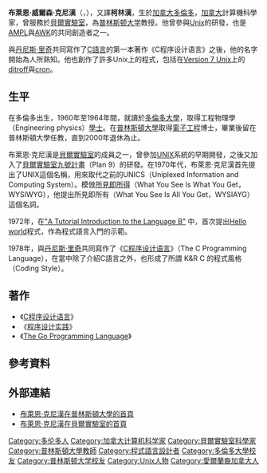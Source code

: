 {{BLP unsourced|time=2011-09-20T01:38:02+00:00}}

{{Infobox scientist
| name = Brian Kernighan
| birth_name        = Brian Wilson Kernighan
| image       = Brian Kernighan in 2012 at Bell Labs 1.jpg
| image_size  = 
| caption     = 2012年的布萊恩·克尼漢在[[貝爾實驗室|貝爾實驗室]]。由Ben Lowe拍攝。
|birth_date   = {{Birth date and age|1942|1|1|mf=yes}}<ref name="NYT 2002">{{cite news | title = To the Liberal Arts, He Adds Computer Science | url = https://www.nytimes.com/2002/10/31/technology/to-the-liberal-arts-he-adds-computer-science.html?pagewanted=all | work = [[The_New_York_Times|The New York Times]] | first = Steve | last = Lohr | date = 31 October 2002 | quote = Mr. Kernighan, 60, is a computer scientist | accessdate = 2018-03-24 | archive-date = 2018-03-24 | archive-url = https://web.archive.org/web/20180324165511/https://www.nytimes.com/2002/10/31/technology/to-the-liberal-arts-he-adds-computer-science.html?pagewanted=all | dead-url = no }}</ref>
| birth_place = {{CAN}}[[安大略省|安大略省]][[多倫多|多倫多]]
| residence = 
| citizenship = {{CAN}}
| nationality = {{CAN}}
| field = [[Computer_science|Computer science]]
| work_institution = [[Princeton_University|Princeton University]]
| alma_mater = [[University_of_Toronto|University of Toronto]]<br />[[Princeton_University|Princeton University]] (PhD)
| thesis_title = Some Graph Partitioning Problems Related to Program Segmentation
| thesis_url = http://www.worldcat.org/oclc/39166855
| thesis_year = 1969
| doctoral_advisor = Peter Weiner<ref name=phd>{{cite thesis|first=Brian Wilson|last=Kernighan|url=http://search.proquest.com/docview/302450661|title=Some Graph Partitioning Problems Related to Program Segmentation|degree=PhD|publisher=Princeton University|year=1969|oclc=39166855|website=proquest.com|access-date=2018-03-24|archive-date=2019-11-09|archive-url=https://web.archive.org/web/20191109203450/https://search.proquest.com/docview/302450661}}{{subscription required}}</ref>
| doctoral_students = 
| known_for = {{Plainlist|
* [[Unix|Unix]]
* [[AWK|AWK]]
* [[AMPL|A Mathematical Programming Language (AMPL)]]
* [[Kernighan–Lin_algorithm|Kernighan–Lin algorithm]]
* [[Lin–Kernighan_heuristic|Lin–Kernighan heuristic]]
* ''[[C程序设计语言_(书)|The C Programming Language]]'' (book)<ref name=numberphile>{{YouTube|id=de2Hsvxaf8M|title="C" Programming Language: Brian Kernighan - Computerphile}}</ref>}}
| influenced = [[David_J._Malan|David J. Malan]]<ref name=malan>{{cite web|archiveurl=https://web.archive.org/web/20170317063645/http://www.thecrimson.com/article/2014/9/18/this-is-cs50|archivedate=2017-03-17|url=http://www.thecrimson.com/article/2014/9/18/this-is-cs50|website=thecrimson.com|title=This is CS50|publisher=[[The_Harvard_Crimson|The Harvard Crimson]]|first=Cordelia F.|last=Mendez|year=2014}}</ref><ref name=sigscse/>
| prizes = 
| website = {{URL|https://www.cs.princeton.edu/~bwk/}}
}}

'''布萊恩·威爾森·克尼漢'''（{{lang-en|Brian Wilson Kernighan}}，{{bd|1942年||||catIdx=Kernighan, Brian}}），又譯'''柯林漢'''，生於[[加拿大|加拿大]][[多倫多|多倫多]]，[[加拿大|加拿大]]計算機科學家，曾服務於[[貝爾實驗室|貝爾實驗室]]，為[[普林斯顿大学|普林斯顿大学]]教授。他曾參與[[Unix|Unix]]的研發，也是[[AMPL|AMPL]]與[[AWK|AWK]]的共同創造者之一。

與[[丹尼斯·里奇|丹尼斯·里奇]]共同寫作了[[C語言|C語言]]的第一本著作《C程序设计语言》之後，他的名字開始為人所熟知。他也創作了許多Unix上的程式，包括在[[Version_7_Unix|Version 7 Unix]]上的[[ditroff|ditroff]]與[[cron|cron]]。

==生平==
在多倫多出生，1960年至1964年間，就讀於[[多倫多大學|多倫多大學]]，取得工程物理學（Engineering physics）[[學士|學士]]。在[[普林斯頓大學|普林斯頓大學]]取得[[電子工程|電子工程]]博士，畢業後留在普林斯頓大學任教，直到2000年退休為止。

布萊恩·克尼漢是[[貝爾實驗室|貝爾實驗室]]的成員之一，曾參加[[UNIX|UNIX]]系統的早期開發，之後又加入了[[貝爾實驗室九號計畫|貝爾實驗室九號計畫]]（Plan 9）的研發。在1970年代，布萊恩·克尼漢首先提出了UNIX這個名稱，用來取代之前的UNICS（Uniplexed Information and Computing System）。模倣[[所見即所得|所見即所得]]（What You See Is What You Get，WYSIWYG），他提出所見即所有（What You See Is All You Get，WYSIAYG）這個名詞。

1972年，在[https://web.archive.org/web/20150203071526/http://cm.bell-labs.com/cm/cs/who/dmr/btut.html "A Tutorial Introduction to the Language B"] 中，首次提出[[Hello_world|Hello world]]程式，作為程式語言入門的示範。

1978年，與[[丹尼斯·里奇|丹尼斯·里奇]]共同寫作了《[[C程序设计语言_(书)|C程序设计语言]]》（The C Programming Language），在當中除了介紹C語言之外，也形成了所謂 K&R C 的程式風格（Coding Style）。

== 著作 ==
* 《[[C程序设计语言_(书)|C程序设计语言]]》
* 《[[程序设计实践_(书)|程序设计实践]]》
* 《[[The_Go_Programming_Language|The Go Programming Language]]》

== 參考資料 ==
{{Reflist|30em}}

==外部連結==
*[http://www.cs.princeton.edu/~bwk/ 布萊恩·克尼漢在普林斯頓大學的首頁] {{Wayback|url=http://www.cs.princeton.edu/~bwk/ |date=20101230145033 }}
*[https://web.archive.org/web/20081019090418/http://cm.bell-labs.com/who/bwk/ 布萊恩·克尼漢在貝爾實驗室的首頁]

{{Authority control}}

{{DEFAULTSORT:Kernighan, Brian}}
[[Category:多伦多人|Category:多伦多人]]
[[Category:加拿大计算机科学家|Category:加拿大计算机科学家]]
[[Category:貝爾實驗室科學家|Category:貝爾實驗室科學家]]
[[Category:普林斯頓大學教師|Category:普林斯頓大學教師]]
[[Category:程式語言設計者|Category:程式語言設計者]]
[[Category:多倫多大學校友|Category:多倫多大學校友]]
[[Category:普林斯顿大学校友|Category:普林斯顿大学校友]]
[[Category:Unix人物|Category:Unix人物]]
[[Category:愛爾蘭裔加拿大人|Category:愛爾蘭裔加拿大人]]